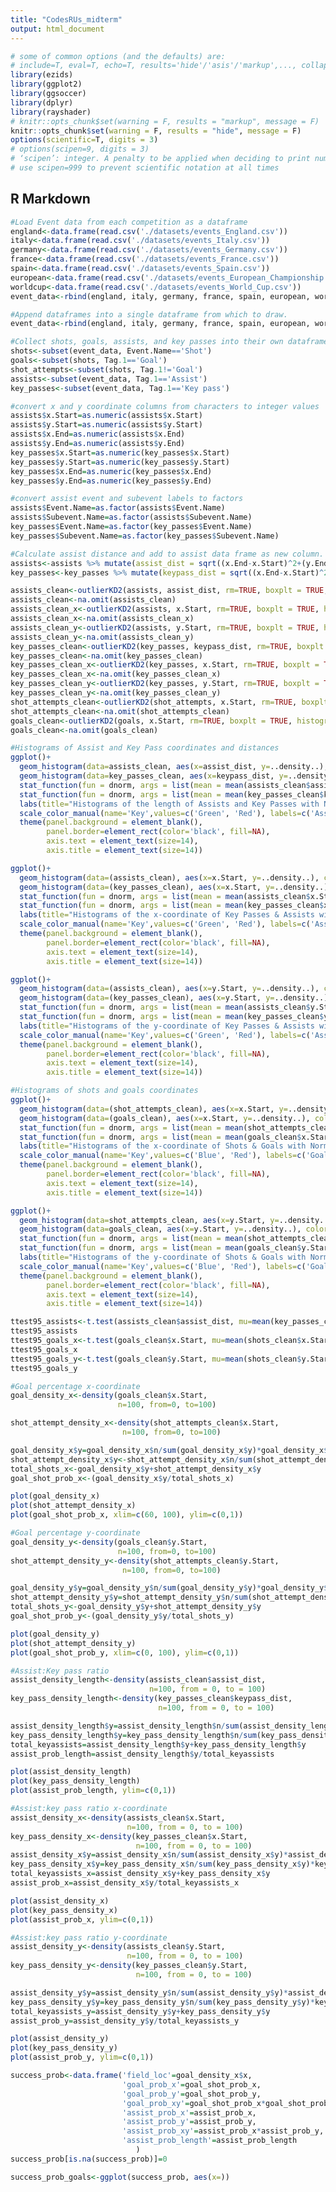 ```yaml
---
title: "CodesRUs_midterm"
output: html_document
---
```


```r
# some of common options (and the defaults) are: 
# include=T, eval=T, echo=T, results='hide'/'asis'/'markup',..., collapse=F, warning=T, message=T, error=T, cache=T, fig.width=6, fig.height=4, fig.dim=c(6,4) #inches, fig.align='left'/'center','right', 
library(ezids)
library(ggplot2)
library(ggsoccer)
library(dplyr)
library(rayshader)
# knitr::opts_chunk$set(warning = F, results = "markup", message = F)
knitr::opts_chunk$set(warning = F, results = "hide", message = F)
options(scientific=T, digits = 3) 
# options(scipen=9, digits = 3) 
# ‘scipen’: integer. A penalty to be applied when deciding to print numeric values in fixed or exponential notation.  Positive values bias towards fixed and negative towards scientific notation: fixed notation will be preferred unless it is more than ‘scipen’ digits wider.
# use scipen=999 to prevent scientific notation at all times
```

## R Markdown

```r
#Load Event data from each competition as a dataframe
england<-data.frame(read.csv('./datasets/events_England.csv'))
italy<-data.frame(read.csv('./datasets/events_Italy.csv'))
germany<-data.frame(read.csv('./datasets/events_Germany.csv'))
france<-data.frame(read.csv('./datasets/events_France.csv'))
spain<-data.frame(read.csv('./datasets/events_Spain.csv'))
european<-data.frame(read.csv('./datasets/events_European_Championship.csv'))
worldcup<-data.frame(read.csv('./datasets/events_World_Cup.csv'))
event_data<-rbind(england, italy, germany, france, spain, european, worldcup)
```

```r
#Append dataframes into a single dataframe from which to draw.
event_data<-rbind(england, italy, germany, france, spain, european, worldcup)
```

```r
#Collect shots, goals, assists, and key passes into their own dataframes
shots<-subset(event_data, Event.Name=='Shot')
goals<-subset(shots, Tag.1=='Goal')
shot_attempts<-subset(shots, Tag.1!='Goal')
assists<-subset(event_data, Tag.1=='Assist')
key_passes<-subset(event_data, Tag.1=='Key pass')

#convert x and y coordinate columns from characters to integer values
assists$x.Start=as.numeric(assists$x.Start)
assists$y.Start=as.numeric(assists$y.Start)
assists$x.End=as.numeric(assists$x.End)
assists$y.End=as.numeric(assists$y.End)
key_passes$x.Start=as.numeric(key_passes$x.Start)
key_passes$y.Start=as.numeric(key_passes$y.Start)
key_passes$x.End=as.numeric(key_passes$x.End)
key_passes$y.End=as.numeric(key_passes$y.End)

#convert assist event and subevent labels to factors
assists$Event.Name=as.factor(assists$Event.Name)
assists$Subevent.Name=as.factor(assists$Subevent.Name)
key_passes$Event.Name=as.factor(key_passes$Event.Name)
key_passes$Subevent.Name=as.factor(key_passes$Subevent.Name)

#Calculate assist distance and add to assist data frame as new column.
assists<-assists %>% mutate(assist_dist = sqrt((x.End-x.Start)^2+(y.End-y.Start)^2))
key_passes<-key_passes %>% mutate(keypass_dist = sqrt((x.End-x.Start)^2+(y.End-y.Start)^2))
```

```r
assists_clean<-outlierKD2(assists, assist_dist, rm=TRUE, boxplt = TRUE, histogram = TRUE, qqplt = TRUE)
assists_clean<-na.omit(assists_clean)
assists_clean_x<-outlierKD2(assists, x.Start, rm=TRUE, boxplt = TRUE, histogram = TRUE, qqplt = TRUE)
assists_clean_x<-na.omit(assists_clean_x)
assists_clean_y<-outlierKD2(assists, y.Start, rm=TRUE, boxplt = TRUE, histogram = TRUE, qqplt = TRUE)
assists_clean_y<-na.omit(assists_clean_y)
key_passes_clean<-outlierKD2(key_passes, keypass_dist, rm=TRUE, boxplt = TRUE, histogram = TRUE, qqplt = TRUE)
key_passes_clean<-na.omit(key_passes_clean)
key_passes_clean_x<-outlierKD2(key_passes, x.Start, rm=TRUE, boxplt = TRUE, histogram = TRUE, qqplt = TRUE)
key_passes_clean_x<-na.omit(key_passes_clean_x)
key_passes_clean_y<-outlierKD2(key_passes, y.Start, rm=TRUE, boxplt = TRUE, histogram = TRUE, qqplt = TRUE)
key_passes_clean_y<-na.omit(key_passes_clean_y)
shot_attempts_clean<-outlierKD2(shot_attempts, x.Start, rm=TRUE, boxplt = TRUE, histogram = TRUE, qqplt = TRUE)
shot_attempts_clean<-na.omit(shot_attempts_clean)
goals_clean<-outlierKD2(goals, x.Start, rm=TRUE, boxplt = TRUE, histogram = TRUE, qqplt = TRUE)
goals_clean<-na.omit(goals_clean)
```

```r
#Histograms of Assist and Key Pass coordinates and distances
ggplot()+
  geom_histogram(data=assists_clean, aes(x=assist_dist, y=..density..), color='Black', fill='Green', alpha=0.3)+
  geom_histogram(data=key_passes_clean, aes(x=keypass_dist, y=..density..), color='Black', fill='Red', alpha=0.3)+
  stat_function(fun = dnorm, args = list(mean = mean(assists_clean$assist_dist), sd = sd(assists_clean$assist_dist)), color='dark green', fill='green', size=1)+
  stat_function(fun = dnorm, args = list(mean = mean(key_passes_clean$keypass_dist), sd = sd(key_passes_clean$keypass_dist)), color='dark red', fill='green', size=1)+
  labs(title="Histograms of the length of Assists and Key Passes with Normal Distribution Fit", x="Length", y="Nomralized Count")+
  scale_color_manual(name='Key',values=c('Green', 'Red'), labels=c('Assists','Key Passes'))+
  theme(panel.background = element_blank(),
        panel.border=element_rect(color='black', fill=NA),
        axis.text = element_text(size=14),
        axis.title = element_text(size=14))

ggplot()+
  geom_histogram(data=(assists_clean), aes(x=x.Start, y=..density..), color='Black', fill='Green', alpha=0.3)+
  geom_histogram(data=(key_passes_clean), aes(x=x.Start, y=..density..), color='Black', fill='Red', alpha=0.3)+
  stat_function(fun = dnorm, args = list(mean = mean(assists_clean$x.Start), sd = sd(assists_clean$x.Start)), color='dark green', fill='green', size=1)+
  stat_function(fun = dnorm, args = list(mean = mean(key_passes_clean$x.Start), sd = sd(key_passes_clean$x.Start)), color='dark red', fill='red', size=1)+
  labs(title="Histograms of the x-coordinate of Key Passes & Assists with Normal Distribution Fits", x="x-coordinate", y="Nomralized Count")+
  scale_color_manual(name='Key',values=c('Green', 'Red'), labels=c('Assists','Key Passes'))+
  theme(panel.background = element_blank(),
        panel.border=element_rect(color='black', fill=NA),
        axis.text = element_text(size=14),
        axis.title = element_text(size=14))

ggplot()+
  geom_histogram(data=(assists_clean), aes(x=y.Start, y=..density..), color='Black', fill='Green', alpha=0.3)+
  geom_histogram(data=(key_passes_clean), aes(x=y.Start, y=..density..), color='Black', fill='Red', alpha=0.3)+
  stat_function(fun = dnorm, args = list(mean = mean(assists_clean$y.Start), sd = sd(assists_clean$y.Start)), color='dark green', fill='green', size=1)+
  stat_function(fun = dnorm, args = list(mean = mean(key_passes_clean$y.Start), sd = sd(key_passes_clean$y.Start)), color='dark red', fill='red', size=1)+
  labs(title="Histograms of the y-coordinate of Key Passes & Assists with Normal Distribution Fits", x="y-coordinate", y="Nomralized Count")+
  scale_color_manual(name='Key',values=c('Green', 'Red'), labels=c('Assists','Key Passes'))+
  theme(panel.background = element_blank(),
        panel.border=element_rect(color='black', fill=NA),
        axis.text = element_text(size=14),
        axis.title = element_text(size=14))

#Histograms of shots and goals coordinates
ggplot()+
  geom_histogram(data=(shot_attempts_clean), aes(x=x.Start, y=..density..), color='Black', fill='Red', alpha=0.3)+
  geom_histogram(data=(goals_clean), aes(x=x.Start, y=..density..), color='Black', fill='Blue', alpha=0.3)+
  stat_function(fun = dnorm, args = list(mean = mean(shot_attempts_clean$x.Start), sd = sd(shot_attempts_clean$x.Start)), color='dark red', fill='red', size=1)+
  stat_function(fun = dnorm, args = list(mean = mean(goals_clean$x.Start), sd = sd(goals_clean$x.Start)), color='dark blue', fill='blue', size=1)+
  labs(title="Histograms of the x-coordinate of Shots & Goals with Normal Distribution Fits", x="x-coordinate", y="Nomralized Count")+
  scale_color_manual(name='Key',values=c('Blue', 'Red'), labels=c('Goals','Shots'))+
  theme(panel.background = element_blank(),
        panel.border=element_rect(color='black', fill=NA),
        axis.text = element_text(size=14),
        axis.title = element_text(size=14))

ggplot()+
  geom_histogram(data=shot_attempts_clean, aes(x=y.Start, y=..density..), color='Black', fill='Red', alpha=0.3)+
  geom_histogram(data=goals_clean, aes(x=y.Start, y=..density..), color='Black', fill='Blue', alpha=0.3)+
  stat_function(fun = dnorm, args = list(mean = mean(shot_attempts_clean$y.Start), sd = sd(shot_attempts_clean$y.Start)), color='dark red', fill='red', size=1)+
  stat_function(fun = dnorm, args = list(mean = mean(goals_clean$y.Start), sd = sd(goals_clean$y.Start)), color='dark blue', fill='blue', size=1)+
  labs(title="Histograms of the y-coordinate of Shots & Goals with Normal Distribution Fits", x="y-coordinate", y="Nomralized Count")+
  scale_color_manual(name='Key',values=c('Blue', 'Red'), labels=c('Goals','Shots'))+
  theme(panel.background = element_blank(),
        panel.border=element_rect(color='black', fill=NA),
        axis.text = element_text(size=14),
        axis.title = element_text(size=14))
```

```r
ttest95_assists<-t.test(assists_clean$assist_dist, mu=mean(key_passes_clean$keypass_dist), conf.level=0.95)
ttest95_assists
ttest95_goals_x<-t.test(goals_clean$x.Start, mu=mean(shots_clean$x.Start), conf.level = 0.95)
ttest95_goals_x
ttest95_goals_y<-t.test(goals_clean$y.Start, mu=mean(shots_clean$y.Start), conf.level = 0.95)
ttest95_goals_y
```

```r
#Goal percentage x-coordinate
goal_density_x<-density(goals_clean$x.Start,
                        n=100, from=0, to=100)

shot_attempt_density_x<-density(shot_attempts_clean$x.Start,
                         n=100, from=0, to=100)

goal_density_x$y=goal_density_x$n/sum(goal_density_x$y)*goal_density_x$y
shot_attempt_density_x$y<-shot_attempt_density_x$n/sum(shot_attempt_density_x$y)*shot_attempt_density_x$y
total_shots_x<-goal_density_x$y+shot_attempt_density_x$y
goal_shot_prob_x<-(goal_density_x$y/total_shots_x)

plot(goal_density_x)
plot(shot_attempt_density_x)
plot(goal_shot_prob_x, xlim=c(60, 100), ylim=c(0,1))

#Goal percentage y-coordinate
goal_density_y<-density(goals_clean$y.Start,
                        n=100, from=0, to=100)
shot_attempt_density_y<-density(shot_attempts_clean$y.Start,
                         n=100, from=0, to=100)

goal_density_y$y=goal_density_y$n/sum(goal_density_y$y)*goal_density_y$y
shot_attempt_density_y$y=shot_attempt_density_y$n/sum(shot_attempt_density_y$y)*shot_attempt_density_y$y
total_shots_y<-goal_density_y$y+shot_attempt_density_y$y
goal_shot_prob_y<-(goal_density_y$y/total_shots_y)

plot(goal_density_y)
plot(shot_attempt_density_y)
plot(goal_shot_prob_y, xlim=c(0, 100), ylim=c(0,1))

#Assist:Key pass ratio
assist_density_length<-density(assists_clean$assist_dist,
                               n=100, from = 0, to = 100)
key_pass_density_length<-density(key_passes_clean$keypass_dist,
                                 n=100, from = 0, to = 100)

assist_density_length$y=assist_density_length$n/sum(assist_density_length$y)*assist_density_length$y
key_pass_density_length$y=key_pass_density_length$n/sum(key_pass_density_length$y)*key_pass_density_length$y
total_keyassists=assist_density_length$y+key_pass_density_length$y
assist_prob_length=assist_density_length$y/total_keyassists

plot(assist_density_length)
plot(key_pass_density_length)
plot(assist_prob_length, ylim=c(0,1))

#Assist:key pass ratio x-coordinate
assist_density_x<-density(assists_clean$x.Start,
                          n=100, from = 0, to = 100)
key_pass_density_x<-density(key_passes_clean$x.Start,
                            n=100, from = 0, to = 100)
assist_density_x$y=assist_density_x$n/sum(assist_density_x$y)*assist_density_x$y
key_pass_density_x$y=key_pass_density_x$n/sum(key_pass_density_x$y)*key_pass_density_x$y
total_keyassists_x=assist_density_x$y+key_pass_density_x$y
assist_prob_x=assist_density_x$y/total_keyassists_x

plot(assist_density_x)
plot(key_pass_density_x)
plot(assist_prob_x, ylim=c(0,1))

#Assist:key pass ratio y-coordinate
assist_density_y<-density(assists_clean$y.Start,
                          n=100, from = 0, to = 100)
key_pass_density_y<-density(key_passes_clean$y.Start,
                            n=100, from = 0, to = 100)

assist_density_y$y=assist_density_y$n/sum(assist_density_y$y)*assist_density_y$y
key_pass_density_y$y=key_pass_density_y$n/sum(key_pass_density_y$y)*key_pass_density_y$y
total_keyassists_y=assist_density_y$y+key_pass_density_y$y
assist_prob_y=assist_density_y$y/total_keyassists_y

plot(assist_density_y)
plot(key_pass_density_y)
plot(assist_prob_y, ylim=c(0,1))

```
```r
success_prob<-data.frame('field_loc'=goal_density_x$x, 
                         'goal_prob_x'=goal_shot_prob_x,
                         'goal_prob_y'=goal_shot_prob_y,
                         'goal_prob_xy'=goal_shot_prob_x*goal_shot_prob_y,
                         'assist_prob_x'=assist_prob_x,
                         'assist_prob_y'=assist_prob_y,
                         'assist_prob_xy'=assist_prob_x*assist_prob_y,
                         'assist_prob_length'=assist_prob_length
                            )
success_prob[is.na(success_prob)]=0

success_prob_goals<-ggplot(success_prob, aes(x=))
```
